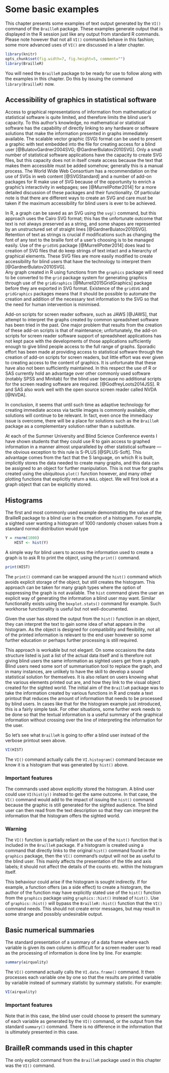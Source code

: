 # Some basic examples {#VI}

This chapter presents some examples of text output generated by the `VI()` command of the `BrailleR` package. These examples generate output that is displayed in the R session just like any output from standard R commands. Please note however that not all `VI()` commands behave in this fashion; some more advanced uses of `VI()` are discussed in a later chapter. 

```r
library(knitr)
opts_chunk$set(fig.width=7, fig.height=5, comment="")
library(BrailleR)
```

You will need the `BrailleR` package to be ready for use to follow along with the examples in this chapter. Do this by issuing the command `library(BrailleR)` now.


## Accessibility of graphics in statistical software

Access to graphical representations of information from mathematical or statistical software is quite limited, and therefore limits the blind user's capacity. To this author's knowledge, no mathematical or statistical software has the capability of directly linking to any hardware or software solutions that make the information presented in graphs immediately available. The scalable vector graphic (SVG) format can be used to present a graphic with text embedded into the file for creating access for a blind user [@BulatovGardner2004SVG; @GardnerBulatov2010SVG]. 
Only a small number of statistical software applications have the capacity to create SVG files, but this capacity does not in itself create access because the text that makes them accessible must be added somehow; generally this is a  manual process. The World Wide Web Consortium has a recommendation on the use of SVGs in web content [@SVGStandard] and a number of add-on packages for R make use of SVG because of the opportunity to enrich a graphic's interactivity in webpages; see  [@MurrellPotter2014] for a more detailed discussion of these packages and their functionality. Of particular note is that there are different ways to create an SVG and care must be taken if the maximum accessibility for blind users is ever to be achieved.

In R, a graph can be saved as an SVG using the `svg()` command, but this approach  uses the Cairo SVG format; this has the unfortunate outcome that text is not always preserved as a string, and some shapes are represented by an unstructured set of straight lines [@GardnerBulatov2010SVG]. 
Retention of text as strings is crucial if modifications such as changing the font of any text to the  braille font of a user's choosing is to be managed easily. 
Use of the `gridSVG` package [@MurrellPotter2014] does lead to creation of SVG files that do keep strings of text intact and a hierarchy of graphical elements. These SVG files are more easily modified to create accessibility for blind users that have the technology to interpret them [@GardnerBulatov2010SVG].  
Any graph created in R using functions from the `graphics` package will need to be converted to the `grid` package system for generating graphics through use of the `gridGraphics` [@Murrell2015GridGraphics] package before they are exported in SVG format. Existence of the `gridSVG` and `gridGraphics`  packages means that it should be possible to automate the creation and addition of the necessary text information to the SVG so that the need for  human intervention is minimised.


Add-on scripts for screen reader software, such as JAWS [@JAWS], that attempt to interpret the graphs created by common spreadsheet software has been tried in the past. 
One major problem that results from the creation of these add-on scripts is that of maintenance; unfortunately, the add-on scripts for screen reader software support of spreadsheet applications has not kept pace with the developments of those applications sufficiently enough to give blind people access to the full range of graphs. Sporadic effort has been made at providing access to statistical software through the creation of add-on scripts for screen readers, but little effort was ever given to creating access to the content of graphics. It is unfortunate that these have also not been sufficiently maintained. In this respect the use of R or SAS currently hold an advantage over other commonly used software (notably SPSS and Minitab) for the blind user because no additional scripts for the screen reading software are required. [@GodfreyLoots2014JSS]. R and SAS also work well with the open source screen reader called NVDA [@NVDA].


In conclusion, it seems  that until such time as adaptive technology for creating immediate access via tactile images is commonly available, other solutions will continue to be relevant. In fact, even once the immediacy issue is overcome, there will be a place for solutions such as the `BrailleR` package as a complementary solution rather than a substitute.


At each of the Summer University and Blind Science Conference  events I have shown students that they could use R to gain access to graphed information in a manner almost unparalleled by other statistical software --- the obvious exception to this rule is S-PLUS [@SPLUS-Soft]. 
This advantage comes from the fact that the S language, on which R is built, implicitly stores the data needed to create many  graphs, and this data can be assigned to an object for further manipulation. 
This is not true for graphs created using the ubiquitous `plot()` function however, and many other plotting functions that explicitly return a `NULL` object. We will first look at a graph object that can be explicitly stored. 

## Histograms

The first and most commonly used example demonstrating the value of the BrailleR  package to a blind user is the creation of a histogram. For example, a sighted user wanting a histogram of 1000 randomly chosen values from a standard normal distribution would type

```r
Y = rnorm(1000)
    HIST <- hist(Y)
```
A simple way for blind users to access the information used to create a graph is to ask R to print the object, using the `print()` command. 
```r
print(HIST)
```

The `print()` command can be wrapped around the `hist()` command which avoids explicit storage of the object, but still creates the histogram. This approach can be taken for many graph types where the option of suppressing the graph is not available. The `hist` command gives the user an explicit way of generating the information a blind user may want. Similar functionality exists using the `boxplot.stats()` command for example. Such workhorse functionality is useful but not well-documented.

Given the user has stored the output from the `hist()` function in an object, they can interpret the text to gain some idea of what appears in the histogram. As the object is designed for compatibility and flexibility,  not all of the printed information is relevant to the end user however so some further education or perhaps further processing is still required.

This approach is workable but not elegant. On some occasions the data structure listed is just a list of the actual data itself and is therefore not giving blind users the same information as sighted users get from a graph. Blind users need some sort of summarisation tool to replace the graph, and in many instances, are unlikely to have the skill to develop a sound statistical solution for themselves. It is also reliant on users knowing what the various elements printed out are, and how they link to the visual object created for the sighted world. The initial aim of the `BrailleR` package was to take the information created by various functions in R and create a text printout that reduces the amount of information that needs to be processed by blind users. 
In cases like that for the histogram example just introduced, this is a fairly simple task.
For other situations, some further work needs to be done so that the textual information is a useful summary of the graphical information without crossing over the line of interpreting the information for the user.  

So let's see what `BrailleR` is going to offer a blind user instead of the verbose printout seen above.
```r
VI(HIST)
```

The `VI()` command actually calls the `VI.histogram()` command because we know it is a histogram that was generated by `hist()` above.

### Important features

The commands used above explicitly stored the histogram. A blind user could use `VI(hist(y))` instead to get the same outcome. In that case, 
the `VI()` command would add to the impact of issuing the `hist()` command because the graphic is still generated for the sighted audience. 
The blind user can then read from the text description so that they can interpret the information that the histogram offers the sighted world.

### Warning

The `VI()` function is partially reliant on the use of the `hist()` function that is included in the `BrailleR` package. If a histogram is created using a command that directly links to the original `hist()` command found in the `graphics` package, then the `VI()` command's output will not be as useful to the blind user. This mainly affects the presentation of the title and axis labels; it should not affect the details of the counts etc. within the histogram itself.

This behaviour could arise if the histogram is sought indirectly. If for example, a function offers (as a side effect) to create a histogram, the author of the function may have explicitly stated use of the `hist()` function from the `graphics` package using `graphics::hist()` instead of `hist()`. Use of `graphics::hist()` will bypass the `BrailleR::hist()` function that the `VI()` command needs. This should not create error messages, but may result in some strange and possibly undesirable output.



## Basic numerical summaries

The standard presentation of a summary of a data frame where each variable is given its own column is difficult for a screen reader user to read as the processing of information is done line by line. For example:

```r
summary(airquality)
```

The `VI()` command actually calls the `VI.data.frame()` command. It then processes each variable one by one so that the results are printed  variable by variable instead of summary statistic by summary statistic. For example:
```r
VI(airquality)
```



### Important features

Note that in this case, the blind user could choose to present the summary of each variable as generated by the `VI()` command, or the output from the standard `summary()` command. There is no difference in the information that is ultimately presented in this case.


## BrailleR commands used in this chapter

The only explicit command from the `BrailleR` package used in this chapter was the `VI()` command.
